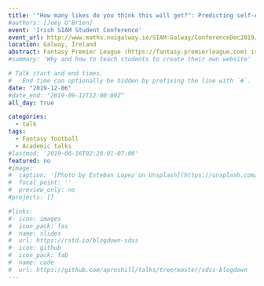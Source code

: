 ```yaml
---
title: '"How many likes do you think this will get?": Predicting self-exciting processes'
#authors: [Joey O'Brien]
event: 'Irish SIAM Student Conference'
event_url: http://www.maths.nuigalway.ie/SIAM-Galway/ConferenceDec2019/
location: Galway, Ireland
abstract: Fantasy Premier League (https://fantasy.premierleague.com) is one of the worlds most popular online fantasy sports games with ~7 million players. During the 2018-19 season we undertook a large data scraping exercise to obtain data describing the manager's selections over the year, along with a number of other statistics on the actual footballers upon which the game is based. <p>In this talk we will firstly introduce our dataset before proceeding to discuss the dynamics and actions of the games managers via a number of statistical tools and visualizations obtained through R and the tidyverse, with the hope of determining whether the top (fantasy) mangers earn their title through certain skills and if so what skills?
#summary: 'Why and how to teach students to create their own website'

# Talk start and end times.
#   End time can optionally be hidden by prefixing the line with `#`.
date: "2019-12-06"
#date_end: "2019-09-12T12:00:00Z"
all_day: true

categories:
  - talk
tags:
  - Fantasy football
  - Academic talks
#lastmod: '2019-06-16T02:20:01-07:00'
featured: no
#image:
#  caption: '[Photo by Esteban Lopez on Unsplash](https://unsplash.com/photos/rsXAKLDfqB8)'
#  focal_point: ''
#  preview_only: no
#projects: []

#links:
#- icon: images
#  icon_pack: fas
#  name: slides
#  url: https://rstd.io/blogdown-sdss
#- icon: github
#  icon_pack: fab
#  name: code
#  url: https://github.com/apreshill/talks/tree/master/sdss-blogdown
---
```

